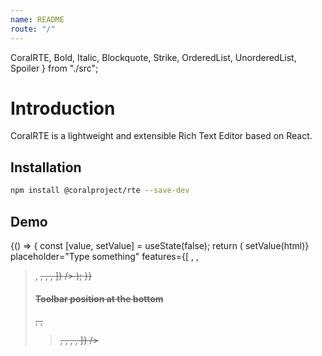 ```yaml
---
name: README
route: "/"
---
```




  CoralRTE,
  Bold,
  Italic,
  Blockquote,
  Strike,
  OrderedList,
  UnorderedList,
  Spoiler
} from "./src";


# Introduction

CoralRTE is a lightweight and extensible Rich Text Editor based on React.

## Installation

```bash
npm install @coralproject/rte --save-dev
```

## Demo

<Playground>
  {() => {
    const [value, setValue] = useState(false);
    return (
      <CoralRTE
        value={value}
        onChange={html => setValue(html)}
        placeholder="Type something"
        features={[
          <Bold />,
          <Italic />,
          <Blockquote />,
          <Strike />,
          <OrderedList />,
          <UnorderedList />,
          <Spoiler />
        ]}
      />
    );
  }}
</Playground>

#### Toolbar position at the bottom

<Playground>
  <CoralRTE
    toolbarPosition="bottom"
    features={[
      <Bold />,
      <Italic />,
      <Blockquote />,
      <Strike />,
      <OrderedList />,
      <UnorderedList />,
      <Spoiler />
    ]}
  />
</Playground>
